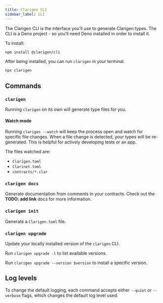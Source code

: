 ```yaml
---
title: Clarigen CLI
sidebar_label: CLI
---
```


The Clarigen CLI is the interface you'll use to generate Clarigen types. The CLI is a Deno project - so you'll need Deno installed in order to install it.

To install:

```bash
npm install @clarigen/cli
```

After being installed, you can run `clarigen` in your terminal.

```bash
npx clarigen
```

## Commands

### `clarigen`

Running `clarigen` on its own will generate type files for you.

#### Watch mode

Running `clarigen --watch` will keep the process open and watch for specific file changes. When a file change is detected, your types will be re-generated. This is helpful for actively developing tests or an app.

The files watched are:

- `Clarigen.toml`
- `Clarinet.toml`
- `contracts/*.clar`

### `clarigen docs`

Generate documentation from comments in your contracts. Check out the **TODO: add link** docs for more information.

### `clarigen init`

Generate a `Clarigen.toml` file.

### `clarigen upgrade`

Update your locally installed version of the `clarigen` CLI.

Run `clarigen upgrade -l` to list available versions.

Run `clarigen upgrade --version $version` to install a specific version.

## Log levels

To change the default logging, each command accepts either `--quiet` or `--verbose` flags, which changes the default log level used.
